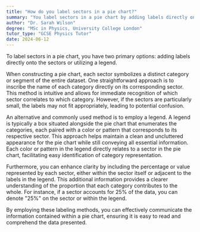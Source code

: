 ```yaml
---
title: "How do you label sectors in a pie chart?"
summary: "You label sectors in a pie chart by adding labels directly on the sectors or using a legend."
author: "Dr. Sarah Wilson"
degree: "MSc in Physics, University College London"
tutor_type: "GCSE Physics Tutor"
date: 2024-06-12
---
```


To label sectors in a pie chart, you have two primary options: adding labels directly onto the sectors or utilizing a legend.

When constructing a pie chart, each sector symbolizes a distinct category or segment of the entire dataset. One straightforward approach is to inscribe the name of each category directly on its corresponding sector. This method is intuitive and allows for immediate recognition of which sector correlates to which category. However, if the sectors are particularly small, the labels may not fit appropriately, leading to potential confusion.

An alternative and commonly used method is to employ a legend. A legend is typically a box situated alongside the pie chart that enumerates the categories, each paired with a color or pattern that corresponds to its respective sector. This approach helps maintain a clean and uncluttered appearance for the pie chart while still conveying all essential information. Each color or pattern in the legend directly relates to a sector in the pie chart, facilitating easy identification of category representation.

Furthermore, you can enhance clarity by including the percentage or value represented by each sector, either within the sector itself or adjacent to the labels in the legend. This additional information provides a clearer understanding of the proportion that each category contributes to the whole. For instance, if a sector accounts for $25\%$ of the data, you can denote "25%" on the sector or within the legend.

By employing these labeling methods, you can effectively communicate the information contained within a pie chart, ensuring it is easy to read and comprehend the data presented.
    